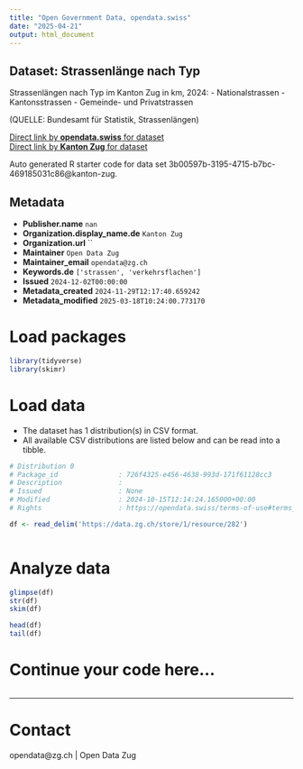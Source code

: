 ```yaml
---
title: "Open Government Data, opendata.swiss"
date: "2025-04-21"
output: html_document
---
```


## Dataset: Strassenlänge nach Typ

Strassenlängen nach Typ im Kanton Zug in km, 2024:
- Nationalstrassen
- Kantonsstrassen
- Gemeinde- und Privatstrassen

(QUELLE: Bundesamt für Statistik, Strassenlängen)

[Direct link by **opendata.swiss** for dataset](https://opendata.swiss/de/dataset/entwicklung-der-bodennutzung1)<br>
[Direct link by **Kanton Zug** for dataset](https://www.zg.ch/behoerden/gesundheitsdirektion/statistikfachstelle/themen/raum-und-umwelt/raum)

Auto generated R starter code for data set 3b00597b-3195-4715-b7bc-469185031c86@kanton-zug.

## Metadata

- **Publisher.name** `nan`
- **Organization.display_name.de** `Kanton Zug`
- **Organization.url** ``
- **Maintainer** `Open Data Zug`
- **Maintainer_email** `opendata@zg.ch`
- **Keywords.de** `['strassen', 'verkehrsflachen']`
- **Issued** `2024-12-02T00:00:00`
- **Metadata_created** `2024-11-29T12:17:40.659242`
- **Metadata_modified** `2025-03-18T10:24:00.773170`


# Load packages

```r

library(tidyverse)
library(skimr)

```

# Load data

-   The dataset has 1 distribution(s) in CSV format.
-   All available CSV distributions are listed below and can be read into a tibble.

```r

# Distribution 0
# Package_id               : 726f4325-e456-4638-993d-171f61128cc3
# Description              : 
# Issued                   : None
# Modified                 : 2024-10-15T12:14:24.165000+00:00
# Rights                   : https://opendata.swiss/terms-of-use#terms_by

df <- read_delim('https://data.zg.ch/store/1/resource/282')



```

# Analyze data

```r

glimpse(df)
str(df)
skim(df)

head(df)
tail(df)

```

# Continue your code here...

```r

```

------------------------------------------------------------------------

# Contact

opendata@zg.ch | Open Data Zug
